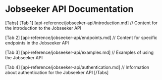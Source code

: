 # Jobseeker API Documentation

[Tabs]
  [Tab 1]
    [api-reference/jobseeker-api/introduction.md]
      // Content for the introduction to the Jobseeker API

  [Tab 2]
    [api-reference/jobseeker-api/endpoints.md]
      // Content for specific endpoints in the Jobseeker API

  [Tab 3]
    [api-reference/jobseeker-api/examples.md]
      // Examples of using the Jobseeker API

  [Tab 4]
    [api-reference/jobseeker-api/authentication.md]
      // Information about authentication for the Jobseeker API
[/Tabs]
